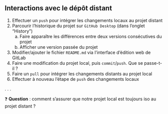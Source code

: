 :::{.callout-tip collapse="true" icon=false}

## Interactions avec le dépôt distant

::: {.incremental}
1. Effectuer un `push` pour intégrer les changements locaux au projet distant
2. Parcourir l'historique du projet sur `GitHub Desktop` (dans l'onglet "History")
    a. Faire apparaître les différences entre deux versions consécutives du projet
    b. Afficher une version passée du projet
3. Modifier/ajouter le fichier `README.md` via l'interface d'édition web de GitLab
4. Faire une modification du projet local, puis `commit`/`push`. Que se passe-t-il ?
5. Faire un `pull` pour intégrer les changements distants au projet local
6. Effectuer à nouveau l'étape de `push` des changements locaux
:::

:::

. . .

❓ __Question__ : comment s'assurer que notre projet local est toujours iso au projet distant ?

